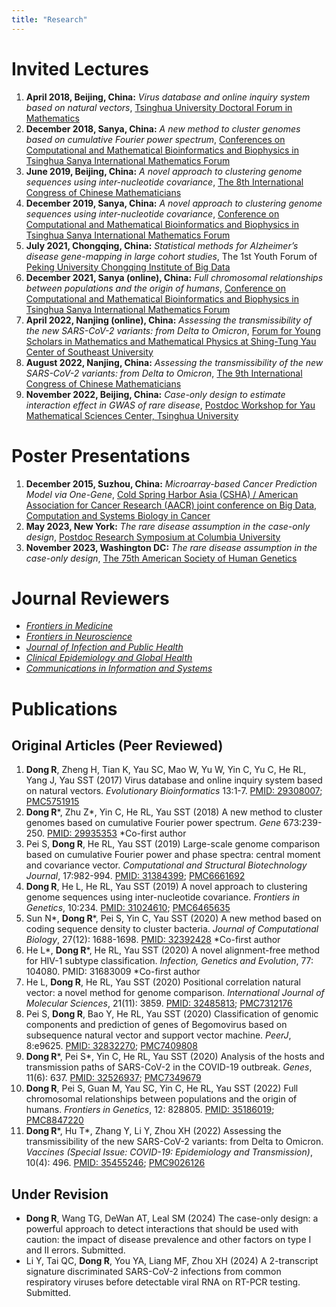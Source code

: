 ```yaml
---
title: "Research"
---
```


# Invited Lectures

1. **April 2018, Beijing, China:** *Virus database and online inquiry system based on natural vectors*, [Tsinghua University Doctoral Forum in Mathematics](https://www.tsinghua.edu.cn/jdfwzx/jdfw/smsz/bssltjd.htm)
2. **December 2018, Sanya, China:** *A new method to cluster genomes based on cumulative Fourier power spectrum*, [Conferences on Computational and Mathematical Bioinformatics and Biophysics in Tsinghua Sanya International Mathematics Forum](http://tsimf.cn/meeting/detail?id=196_)
3. **June 2019, Beijing, China:** *A novel approach to clustering genome sequences using inter-nucleotide covariance*, [The 8th International Congress of Chinese Mathematicians](https://www.tsinghua.edu.cn/info/1368/81750.htm)
4. **December 2019, Sanya, China:** *A novel approach to clustering genome sequences using inter-nucleotide covariance*, [Conference on Computational and Mathematical Bioinformatics and Biophysics in Tsinghua Sanya International Mathematics Forum](http://www.tsimf.cn/meeting/detail?id=154)
5. **July 2021, Chongqing, China:** *Statistical methods for Alzheimer's disease gene-mapping in large cohort studies*, The 1st Youth Forum of [Peking University Chongqing Institute of Big Data](https://bda.pku.edu.cn/ydkyjg/bjdxzqdsjyjy.htm)
6. **December 2021, Sanya (online), China:** *Full chromosomal relationships between populations and the origin of humans*, [Conference on Computational and Mathematical Bioinformatics and Biophysics in Tsinghua Sanya International Mathematics Forum](http://tsimf.cn/meeting/detail?id=284)
7. **April 2022, Nanjing (online), China:** *Assessing the transmissibility of the new SARS-CoV-2 variants: from Delta to Omicron*, [Forum for Young Scholars in Mathematics and Mathematical Physics at Shing-Tung Yau Center of Southeast University](https://yauc.seu.edu.cn/2022/1208/c27640a430948/page.psp)
8. **August 2022, Nanjing, China:** *Assessing the transmissibility of the new SARS-CoV-2 variants: from Delta to Omicron*, [The 9th International Congress of Chinese Mathematicians](http://iccm.tsinghua.edu.cn/iccm2022/#/)
9.  **November 2022, Beijing, China:** *Case-only design to estimate interaction effect in GWAS of rare disease*, [Postdoc Workshop for Yau Mathematical Sciences Center, Tsinghua University](https://ymsc.tsinghua.edu.cn/en/info/1060/2473.htm)

# Poster Presentations

1. **December 2015, Suzhou, China:** *Microarray-based Cancer Prediction Model via One-Gene*, [Cold Spring Harbor Asia (CSHA) / American Association for Cancer Research (AACR) joint conference on Big Data, Computation and Systems Biology in Cancer](https://www.csh-asia.org/?content/1525)
2. **May 2023, New York:** *The rare disease assumption in the case-only design*, [Postdoc Research Symposium at Columbia University](https://research.columbia.edu/sites/default/files/content/OPA/2023%20Columbia%20University%20Postdoctoral%20Research%20Symposium%20Abstracts%20(2)-1-30.pdf)
3. **November 2023, Washington DC:** *The rare disease assumption in the case-only design*, [The 75th American Society of Human Genetics](https://www.ashg.org/meetings/2023meeting/)

# Journal Reviewers

- [*Frontiers in Medicine*](https://www.frontiersin.org/journals/medicine)
- [*Frontiers in Neuroscience*](https://www.frontiersin.org/journals/neuroscience)
- [*Journal of Infection and Public Health*](https://www.sciencedirect.com/journal/journal-of-infection-and-public-health)
- [*Clinical Epidemiology and Global Health*](https://www.sciencedirect.com/journal/clinical-epidemiology-and-global-health)
- [*Communications in Information and Systems*](https://www.intlpress.com/site/pub/pages/journals/items/cis/_home/_main/index.php)

# Publications

## Original Articles (Peer Reviewed)

1. **Dong R**, Zheng H, Tian K, Yau SC, Mao W, Yu W, Yin C, Yu C, He RL, Yang J, Yau SST (2017) Virus database and online inquiry system based on natural vectors. *Evolutionary Bioinformatics* 13:1-7. [PMID: 29308007](https://pubmed.ncbi.nlm.nih.gov/29308007/); [PMC5751915](https://www.ncbi.nlm.nih.gov/pmc/articles/PMC5751915/)
2. **Dong R**\*, Zhu Z\*, Yin C, He RL, Yau SST (2018) A new method to cluster genomes based on cumulative Fourier power spectrum. *Gene* 673:239-250. [PMID: 29935353](https://pubmed.ncbi.nlm.nih.gov/29935353/) \*Co-first author
3. Pei S, **Dong R**, He RL, Yau SST (2019) Large-scale genome comparison based on cumulative Fourier power and phase spectra: central moment and covariance vector. *Computational and Structural Biotechnology Journal*, 17:982-994. [PMID: 31384399](https://pubmed.ncbi.nlm.nih.gov/31384399/); [PMC6661692](https://www.ncbi.nlm.nih.gov/pmc/articles/PMC6661692/)
4. **Dong R**, He L, He RL, Yau SST (2019) A novel approach to clustering genome sequences using inter-nucleotide covariance. *Frontiers in Genetics*, 10:234. [PMID: 31024610](https://pubmed.ncbi.nlm.nih.gov/31024610/); [PMC6465635](https://www.ncbi.nlm.nih.gov/pmc/articles/PMC6465635/)
5. Sun N\*, **Dong R**\*, Pei S, Yin C, Yau SST (2020) A new method based on coding sequence density to cluster bacteria. *Journal of Computational Biology*, 27(12): 1688-1698. [PMID: 32392428](https://pubmed.ncbi.nlm.nih.gov/32392428/) \*Co-first author
6. He L\*, **Dong R**\*, He RL, Yau SST (2020) A novel alignment-free method for HIV-1 subtype classification. *Infection, Genetics and Evolution*, 77: 104080. PMID: 31683009 \*Co-first author
7. He L, **Dong R**, He RL, Yau SST (2020) Positional correlation natural vector: a novel method for genome comparison. *International Journal of Molecular Sciences*, 21(11): 3859. [PMID: 32485813](https://pubmed.ncbi.nlm.nih.gov/32485813/); [PMC7312176](https://www.ncbi.nlm.nih.gov/pmc/articles/PMC7312176/)
8. Pei S, **Dong R**, Bao Y, He RL, Yau SST (2020) Classification of genomic components and prediction of genes of Begomovirus based on subsequence natural vector and support vector machine. *PeerJ*, 8:e9625. [PMID: 32832270](https://pubmed.ncbi.nlm.nih.gov/32832270/); [PMC7409808](https://www.ncbi.nlm.nih.gov/pmc/articles/PMC7409808/)
9. **Dong R**\*, Pei S\*, Yin C, He RL, Yau SST (2020) Analysis of the hosts and transmission paths of SARS-CoV-2 in the COVID-19 outbreak. *Genes*, 11(6): 637. [PMID: 32526937](https://pubmed.ncbi.nlm.nih.gov/32526937/); [PMC7349679](https://www.ncbi.nlm.nih.gov/pmc/articles/PMC7349679/)
10. **Dong R**, Pei S, Guan M, Yau SC, Yin C, He RL, Yau SST (2022) Full chromosomal relationships between populations and the origin of humans. *Frontiers in Genetics*, 12: 828805. [PMID: 35186019](https://pubmed.ncbi.nlm.nih.gov/35186019/); [PMC8847220](https://www.ncbi.nlm.nih.gov/pmc/articles/PMC8847220/)
11. **Dong R**\*, Hu T\*, Zhang Y, Li Y, Zhou XH (2022) Assessing the transmissibility of the new SARS-CoV-2 variants: from Delta to Omicron. *Vaccines (Special Issue: COVID-19: Epidemiology and Transmission)*, 10(4): 496. [PMID: 35455246](https://pubmed.ncbi.nlm.nih.gov/35455246/); [PMC9026126](https://www.ncbi.nlm.nih.gov/pmc/articles/PMC9026126/)


## Under Revision
- **Dong R**, Wang TG, DeWan AT, Leal SM (2024) The case-only design: a powerful approach to detect interactions that should be used with caution: the impact of disease prevalence and other factors on type I and II errors. Submitted.
- Li Y, Tai QC, **Dong R**, You YA, Liang MF, Zhou XH (2024) A 2-transcript signature discriminated SARS-CoV-2 infections from common respiratory viruses before detectable viral RNA on RT-PCR testing. Submitted.